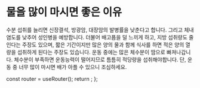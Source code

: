 # 물을 많이 마시면 좋은 이유

수분 섭취를 늘리면 신장결석, 방광암, 대장암의 발병률을 낮춘다고 합니다. 그리고 체내 염도를 낮추어 성인병을 예방합니다. 더불어 배고픔을 덜 느끼게 하고, 지방 섭취량도 줄인다는 주장도 있으며, 짧은 기간이지만 많은 양의 물과 함께 식사를 하면 적은 양의 열량을 섭취하게 된다는 주장도 있습니다. 운동 중에는 많은 체수분이 땀으로 빠져나갑니다. 체수분이 부족하면 운동능력이 떨어지므로 틈틈히 적당량을 섭취해야합니다. 단, 운동 중 너무 많이 마시면 배가 아플 수 있으니 조심하세요.



  const router = useRouter();
  return <PageKey route={router.pathname} />;
};

<Final />
